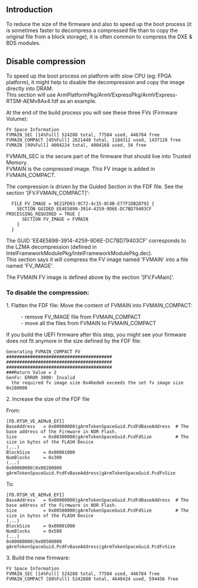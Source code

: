== Introduction ==
To reduce the size of the firmware and also to speed up the boot process (it is sometimes faster to decompress a compressed file than to copy the original file from a block storage), it is often common to compress the DXE & BDS modules.

== Disable compression ==

To speed up the boot process on platform with slow CPU (eg: FPGA platform), it might help to disable the decompression and copy the image directly into DRAM.<br/>
This section will use ArmPlatformPkg/ArmVExpressPkg/ArmVExpress-RTSM-AEMv8Ax4.fdf as an example.

At the end of the build process you will see these three FVs (Firmware Volume):
<pre>
FV Space Information
FVMAIN_SEC [14%Full] 524288 total, 77504 used, 446784 free
FVMAIN_COMPACT [45%Full] 2621440 total, 1184312 used, 1437128 free
FVMAIN [99%Full] 4004224 total, 4004168 used, 56 free
</pre>
FVMAIN_SEC is the secure part of the firmware that should live into Trusted Memory.<br/>
FVMAIN is the compressed image. This FV image is added in FVMAIN_COMPACT.


The compression is driven by the Guided Section in the FDF file. See the section '[FV.FVMAIN_COMPACT]':
<pre>
  FILE FV_IMAGE = 9E21FD93-9C72-4c15-8C4B-E77F1DB2D792 {
    SECTION GUIDED EE4E5898-3914-4259-9D6E-DC7BD79403CF PROCESSING_REQUIRED = TRUE {
      SECTION FV_IMAGE = FVMAIN
    }
  }
</pre>

The GUID 'EE4E5898-3914-4259-9D6E-DC7BD79403CF' corresponds to the LZMA decompression (defined in IntelFrameworkModulePkg/IntelFrameworkModulePkg.dec).<br/>
This section says it will compress the FV image named 'FVMAIN' into a file named 'FV_IMAGE'.

The FVMAIN FV image is defined above by the section '[FV.FvMain]'.


=== To disable the compression: ===
1. Flatten the FDF file: Move the content of FVMAIN into FVMAIN_COMPACT:
:- remove FV_IMAGE file from FVMAIN_COMPACT
:- move all the files from FVMAIN to FVMAIN_COMPACT

If you build the UEFI firmware after this step, you might see your firmware does not fit anymore in the size defined by the FDF file:
<pre>Generating FVMAIN_COMPACT FV
########################################
########################################
########################################
###Return Value = 2
GenFv: ERROR 3000: Invalid
  the required fv image size 0x46ede8 exceeds the set fv image size 0x280000
</pre>

2. Increase the size of the FDF file

From:
<pre>
[FD.RTSM_VE_AEMv8_EFI]
BaseAddress   = 0x00000000|gArmTokenSpaceGuid.PcdFdBaseAddress  # The base address of the Firmware in NOR Flash.
Size          = 0x00300000|gArmTokenSpaceGuid.PcdFdSize         # The size in bytes of the FLASH Device
(...)
BlockSize     = 0x00001000
NumBlocks     = 0x300
(...)
0x00080000|0x00280000
gArmTokenSpaceGuid.PcdFvBaseAddress|gArmTokenSpaceGuid.PcdFvSize
</pre>

To:
<pre>
[FD.RTSM_VE_AEMv8_EFI]
BaseAddress   = 0x00000000|gArmTokenSpaceGuid.PcdFdBaseAddress  # The base address of the Firmware in NOR Flash.
Size          = 0x00580000|gArmTokenSpaceGuid.PcdFdSize         # The size in bytes of the FLASH Device
(...)
BlockSize     = 0x00001000
NumBlocks     = 0x580
(...)
0x00080000|0x00500000
gArmTokenSpaceGuid.PcdFvBaseAddress|gArmTokenSpaceGuid.PcdFvSize
</pre>

3. Build the new firmware:
<pre>
FV Space Information
FVMAIN_SEC [14%Full] 524288 total, 77504 used, 446784 free
FVMAIN_COMPACT [88%Full] 5242880 total, 4648424 used, 594456 free
</pre>